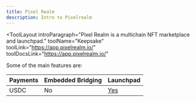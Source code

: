 ```yaml
---
title: Pixel Realm
description: Intro to Pixelrealm
---
```



<ToolLayout
    introParagraph="Pixel Realm is a multichain NFT marketplace and launchpad."
    toolName="Keepsake"
    toolLink="https://app.pixelrealm.io/"
    toolDocsLink="https://app.pixelrealm.io/"
>

Some of the main features are:

|Payments|Embedded Bridging|Launchpad|
|-|-|-|
| USDC | No | [Yes](https://app.pixelrealm.io/launch/) |

</ToolLayout>
